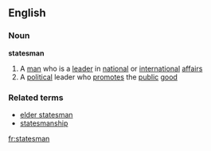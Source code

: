 ==English==
===Noun===
'''statesman'''
# A [[man]] who is a [[leader]] in [[national]] or [[international]] [[affair]]s
# A [[political]] leader who [[promote]]s the [[public]] [[good]]
===Related terms===
* [[elder statesman]]
* [[statesmanship]]

[[fr:statesman]]